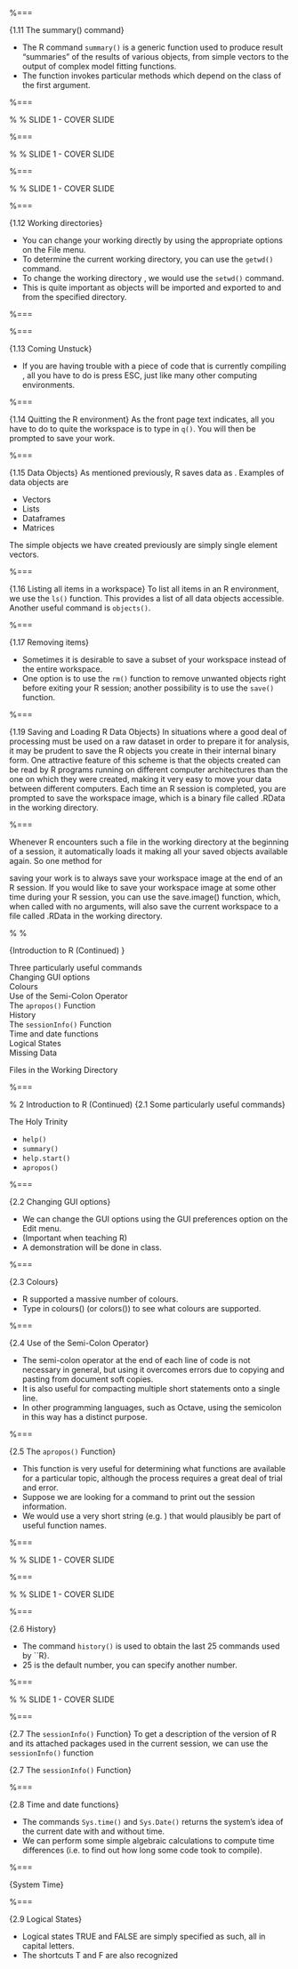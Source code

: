 

%===

{1.11 The summary() command}


* The R command ``summary()`` is a generic function used to produce result “summaries” of the
results of various objects, from simple vectors to the output of complex model fitting functions.
* The function invokes particular methods which depend on the class of the first argument.


%===

% % SLIDE 1 - COVER SLIDE
\begin{figure}
\centering
\includegraphics[width=1.2\linewidth]{images/rabbitsummary}   
\end{figure}
 

%===

% % SLIDE 1 - COVER SLIDE
\begin{figure}  
\includegraphics[width=1.2\linewidth]{images/irisinspect}     
\end{figure}
   
%===

% % SLIDE 1 - COVER SLIDE
\begin{figure}
\centering
\includegraphics[width=1.2\linewidth]{images/irissummary}
%\caption{}
%\label{fig:irissummary}
\end{figure}
   




%===

{1.12 Working directories}


* You can change your working directly by using the appropriate options on the File menu. 
* To
determine the current working directory, you can use the ``getwd()`` command. 
* To change the
working directory , we would use the ``setwd()`` command.
*  This is quite important as objects
will be imported and exported to and from the specified directory.


%===

\begin{figure}
\centering
\includegraphics[width=1.2\linewidth]{images/workingdir}

\end{figure}




%===

{1.13 Coming Unstuck}
\Large

*  If you are having trouble with a piece of code that is currently compiling , all you have to do is press ESC, just like many other computing environments.
  

%===

{1.14 Quitting the R environment}
As the front page text indicates, all you have to do to quite the workspace is to type in ``q()``.
You will then be prompted to save your work.

%===

{1.15 Data Objects}
As mentioned previously, R saves data as \textbf{objects}. Examples of data objects are

* Vectors
* Lists
* Dataframes
* Matrices

The simple objects we have created previously are simply single element vectors.

%===

{1.16 Listing all items in a workspace}
To list all items in an R environment, we use the ``ls()`` function. This provides a list of all data
objects accessible. Another useful command is ``objects()``.
\begin{figure}
\centering
\includegraphics[width=1.2\linewidth]{images/ObjectsList}
%\caption{}
%\label{fig:ObjectsList}
\end{figure}


%===

{1.17 Removing items}

* Sometimes it is desirable to save a subset of your workspace instead of the entire workspace.
* One option is to use the ``rm()`` function to remove unwanted objects right before exiting your R
session; another possibility is to use the ``save()`` function.




 
%===

{1.19 Saving and Loading R Data Objects}
In situations where a good deal of processing must be used on a raw dataset in order to prepare
it for analysis, it may be prudent to save the R objects you create in their internal binary form.
One attractive feature of this scheme is that the objects created can be read by R programs
running on different computer architectures than the one on which they were created, making it
very easy to move your data between different computers. Each time an R session is completed,
you are prompted to save the workspace image, which is a binary file called .RData in the
working directory.

%===

Whenever R encounters such a file in the working directory at the beginning of a session,
it automatically loads it making all your saved objects available again. So one method for

saving your work is to always save your workspace image at the end of an R session. If you
would like to save your workspace image at some other time during your R session, you can use
the save.image() function, which, when called with no arguments, will also save the current
workspace to a file called .RData in the working directory.


% %

{Introduction to R (Continued) }

\item[2.1] Three particularly useful commands    
\item[2.2] Changing GUI options     
\item[2.3] Colours      
\item[2.4] Use of the Semi-Colon Operator     
\item[2.5] The ``apropos()`` Function     
\item[2.6] History       
\item[2.7] The ``sessionInfo()`` Function     
\item[2.8] Time and date functions     
\item[2.9] Logical States      
\item[2.10] Missing Data      
\item[2.11] Files in the Working Directory     



%===

%    2 Introduction to R (Continued)
{2.1 Some particularly useful commands}


The Holy Trinity

* ``help()``
* ``summary()``
* ``help.start()``
* ``apropos()``



%===

{2.2 Changing GUI options}

* We can change the GUI options using the GUI preferences option on the Edit menu.
*  (Important
when teaching R) 
* A demonstration will be done in class.



%===

{2.3 Colours}

* R supported a massive number of colours.
* Type in colours() (or colors()) to see what colours
are supported.




\begin{figure}
\centering
\includegraphics[width=1.2\linewidth]{images/Rcolours}
%\caption{}
%\label{fig:Rcolours}
\end{figure}



%===

{2.4 Use of the Semi-Colon Operator}

* The semi-colon operator at the end of each line of code is not necessary in general, but using it
overcomes errors due to copying and pasting from document soft copies. 
* It is also useful for compacting multiple short statements onto a single line.
* In other programming
languages, such as Octave, using the semicolon in this way has a distinct purpose.


%===

{2.5 The ``apropos()`` Function}

* This function is very useful for determining what functions are available for a particular topic,
although the process requires a great deal of trial and error. 
* Suppose we are looking for a
command to print out the session information. 
* We would use a very short string (e.g. \textbf{essio})
that would plausibly be part of useful function names.



%===

% % SLIDE 1 - COVER SLIDE
\begin{figure}
\centering
\includegraphics[width=1.2\linewidth]{images/Rapropos1}       
\end{figure}
   
%===

% % SLIDE 1 - COVER SLIDE
\begin{figure}
\centering
\includegraphics[width=1.2\linewidth]{images/Rapropos2}       
\end{figure}
   
%===

{2.6 History}

* The command ``history()`` is used to obtain the last 25 commands used by ``R}.
* 25 is the default number, you can specify another number.




%===

% % SLIDE 1 - COVER SLIDE
\begin{figure}
\centering
\includegraphics[width=1.2\linewidth]{images/Rhistory}        
\end{figure}
   
%===

{2.7 The ``sessionInfo()`` Function}
To get a description of the version of R and its attached packages used in the current session,
we can use the ``sessionInfo()`` function





{2.7 The ``sessionInfo()`` Function}
\begin{figure}
\centering
\includegraphics[width=0.99\linewidth]{images/sessionInfo}
%\caption{}
%\label{fig:sessionInfo}
\end{figure}

%===

{2.8 Time and date functions}

* The commands ``Sys.time()`` and ``Sys.Date()`` returns the system’s idea of the current date
with and without time. 
* We can perform some simple algebraic calculations to compute time
differences (i.e. to find out how long some code took to compile).



%===

{System Time}
\begin{figure}
\centering
\includegraphics[width=1.2\linewidth]{images/Systime}
%\caption{}
%\label{fig:Systime}
\end{figure}


%===
 
{2.9 Logical States}

* Logical states TRUE and FALSE are simply specified as such, all in capital letters. 
* The
shortcuts T and F are also recognized


